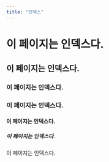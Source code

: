 ```yaml
---
title: "인덱스"
---
```


# 이 페이지는 인덱스다.
## 이 페이지는 인덱스다.
### 이 페이지는 인덱스다.
### 이 페이지는 인덱스다.
#### 이 페이지는 인덱스다.
##### 이 페이지는 인덱스다.

이 페이지는 인덱스다.








